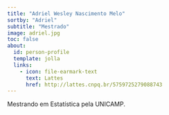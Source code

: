 ```yaml
---
title: "Adriel Wesley Nascimento Melo"
sortby: "Adriel"
subtitle: "Mestrado"
image: adriel.jpg
toc: false
about:
  id: person-profile
  template: jolla
  links:
    - icon: file-earmark-text
      text: Lattes
      href: http://lattes.cnpq.br/5759725279088743
---
```




:::{#person-profile}
:::


Mestrando em Estatística pela UNICAMP. 